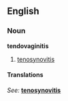 ==English==

===Noun===
'''tendovaginitis'''

# {{context|pathology|dated}} [[tenosynovitis]]

====Translations====
{{top}}
''See: '' '''[[tenosynovitis]]'''
{{bottom}}